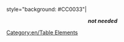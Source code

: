 style="background: #CC0033"|<center>'''''not needed'''''</center>
<noinclude>[[Category:en/Table Elements]]</noinclude>